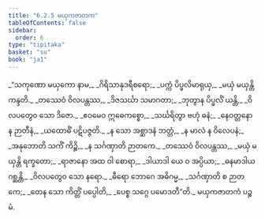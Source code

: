 ```yaml
---
title: "6.2.5 မယှကဇာတက"
tableOfContents: false
sidebar:
  order: 6
type: "tipitaka"
basket: "su"
book: "ja1"
---
```



<DynamicBreadcrumb />

<Division number="103" book="ja1">

<Paragraph number="1436" type="verses" book="ja1">
_“သကုဏော မယှကော နာမ,_  
_ဂိရိသာနုဒရီစရော;_  
_ပက္ကံ ပိပ္ဖလိမာရုယှ,_  
_မယှံ မယှန္တိ ကန္ဒတိ._  

</Paragraph>

</Division>
<Division number="104" book="ja1">

<Paragraph number="1437" type="verses" book="ja1">
_တဿေဝံ ဝိလပန္တဿ,_  
_ဒိဇသင်္ဃာ သမာဂတာ;_  
_ဘုတွာန ပိပ္ဖလိံ ယန္တိ,_  
_ဝိလပတွေဝ သော ဒိဇော._  

</Paragraph>

</Division>
<Division number="105" book="ja1">

<Paragraph number="1438" type="verses" book="ja1">
_ဧဝမေဝ ဣဓေကစ္စော,_  
_သင်္ဃရိတွာ ဗဟုံ ဓနံ;_  
_နေဝတ္တနော န ဉာတီနံ,_  
_ယထောဓိံ ပဋိပဇ္ဇတိ._  

</Paragraph>

</Division>
<Division number="106" book="ja1">

<Paragraph number="1439" type="verses" book="ja1">
_န သော အစ္ဆာဒနံ ဘတ္တံ,_  
_န မာလံ န ဝိလေပနံ;_  
_အနုဘောတိ သကိံ ကိဉ္စိ,_  
_န သင်္ဂဏှာတိ ဉာတကေ._  

</Paragraph>

</Division>
<Division number="107" book="ja1">

<Paragraph number="1440" type="verses" book="ja1">
_တဿေဝံ ဝိလပန္တဿ,_  
_မယှံ မယှန္တိ ရက္ခတော;_  
_ရာဇာနော အထ ဝါ စောရာ,_  
_ဒါယာဒါ ယေ ဝ အပ္ပိယာ;_  
_ဓနမာဒါယ ဂစ္ဆန္တိ,_  
_ဝိလပတွေဝ သော နရော._  

</Paragraph>

</Division>
<Division number="108" book="ja1">

<Paragraph number="1441" type="verses" book="ja1">
_ဓီရော ဘောဂေ အဓိဂမ္မ,_  
_သင်္ဂဏှာတိ စ ဉာတကေ;_  
_တေန သော ကိတ္တိံ ပပ္ပေါတိ,_  
_ပေစ္စ သဂ္ဂေ ပမောဒတီ”တိ._  


</Paragraph>
</Division>

<Paragraph number="1442" type="center" book="ja1">
မယှကဇာတကံ ပဉ္စမံ.
</Paragraph>